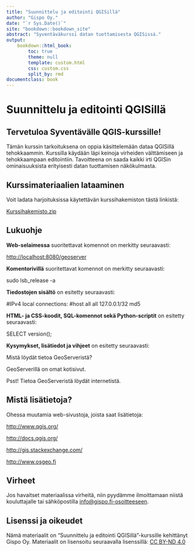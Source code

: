 ```yaml
---
title: "Suunnittelu ja editointi QGISillä"
author: "Gispo Oy."
date: "`r Sys.Date()`"
site: "bookdown::bookdown_site"
abstract: "Syventäväkurssi datan tuottamisesta QGISissä."
output:
    bookdown::html_book:
        toc: true
        theme: null
        template: custom.html
        css: custom.css
        split_by: rmd
documentclass: book
---
```


<!-- Harjoitukset -->

# Suunnittelu ja editointi QGISillä

## Tervetuloa Syventävälle QGIS-kurssille!

Tämän kurssin tarkoituksena on oppia käsittelemään dataa QGISillä tehokkaammin.
Kurssilla käydään läpi keinoja virheiden välttämiseen ja tehokkaampaan editointiin.
Tavoitteena on saada kaikki irti QGISin ominaisuuksista erityisesti datan tuottamisen näkökulmasta.

## Kurssimateriaalien lataaminen

Voit ladata harjoituksissa käytettävän kurssihakemiston tästä linkistä:

::: note-box
[Kurssihakemisto.zip](https://drive.google.com/uc?export=download&id=1mn5UeGgBxYZ29qG0igVmKanzVpeNEaK5)
:::

## Lukuohje

**Web-selaimessa** suoritettavat komennot on merkitty seuraavasti:

::: note-box
<http://localhost:8080/geoserver>
:::

**Komentorivillä** suoritettavat komennot on merkitty seuraavasti:

::: commandline-box
sudo lsb_release -a
:::

**Tiedostojen sisältö** on esitetty seuraavasti:

::: file-content-box
#IPv4 local connections: #host all all 127.0.0.1/32 md5
:::

**HTML- ja CSS-koodit, SQL-komennot sekä Python-scriptit** on esitetty seuraavasti:

::: code-box
SELECT version();
:::

**Kysymykset, lisätiedot ja vihjeet** on esitetty seuraavasti:

::: hint-box
Mistä löydät tietoa GeoServeristä?

GeoServerillä on omat kotisivut.

Psst! Tietoa GeoServeristä löydät internetistä.
:::

## Mistä lisätietoja?

Ohessa muutamia web-sivustoja, joista saat lisätietoja:

::: note-box
<http://www.qgis.org/>
:::

::: note-box
<http://docs.qgis.org/>
:::

::: note-box
<http://gis.stackexchange.com/>
:::

::: note-box
<http://www.osgeo.fi>
:::

## Virheet

Jos havaitset materiaalissa virheitä, niin pyydämme ilmoittamaan niistä kouluttajalle tai sähköpostilla [info\@gispo.fi-osoitteeseen](mailto:info@gispo.fi-osoitteeseen){.email}.

## Lisenssi ja oikeudet

Nämä materiaalit on "Suunnittelu ja editointi QGISillä"-kurssille kehittänyt Gispo Oy. Materiaalit on lisensoitu seuraavalla lisenssillä: [CC BY-ND 4.0](https://creativecommons.org/licenses/by-nd/4.0/)
